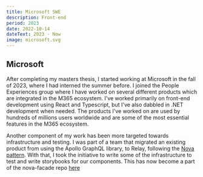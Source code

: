 ```yaml
---
title: Microsoft SWE
description: Front-end
period: 2023
date: 2022-10-14
dateText: 2023 - Now
image: microsoft.svg
---
```



## Microsoft

After completing my masters thesis, I started working at Microsoft in the fall of 2023,
where I had interned the summer before. I joined the People Experiences group where I have
worked on several different products which are integrated in the M365 ecosystem. I've
worked primarily on front-end development using React and Typescript, but I've also
dabbled in .NET development when needed. The products I've worked on are used by hundreds
of millions users worldwide and are some of the most essential features in the M365
ecosystem.

Another component of my work has been more targeted towards infrastructure and testing. I
was part of a team that migrated an existing product from using the Apollo GraphQL
library, to Relay, following the [Nova pattern](https://github.com/microsoft/nova-facade/).
With that, I took the initiative to write some of the infrastructure to test and write
storybooks for our components. This has now become a part of the nova-facade repo
[here](https://github.com/microsoft/nova-facade/tree/main/packages/nova-react-test-utils)
